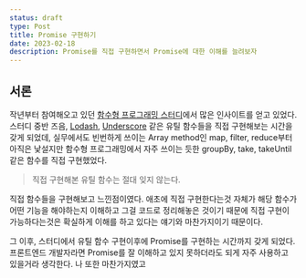 ```yaml
---
status: draft
type: Post
title: Promise 구현하기
date: 2023-02-18
description: Promise를 직접 구현하면서 Promise에 대한 이해를 늘려보자
---
```


## 서론

작년부터 참여해오고 있던 [함수형 프로그래밍 스터디](https://github.com/FECrash/FunctionalProgramming)에서 많은 인사이트를 얻고 있었다.
스터디 중반 즈음, [Lodash](https://lodash.com/), [Underscore](https://underscorejs.org/) 같은 유틸 함수들을 직접 구현해보는
시간을 갖게 되었데, 실무에서도 빈번하게 쓰이는 Array method인 map, filter, reduce부터 아직은 낯설지만 함수형 프로그래밍에서 자주 쓰이는 듯한
groupBy, take, takeUntil 같은 함수를 직접 구현했었다.

> 직접 구현해본 유틸 함수는 절대 잊지 않는다.

직접 함수들을 구현해보고 느낀점이였다. 애초에 직접 구현한다는것 자체가 해당 함수가 어떤 기능을 해야하는지 이해하고 그걸 코드로 정리해놓은 것이기 때문에
직접 구현이 가능하다는것은 확실하게 이해를 하고 있다는 얘기와 마찬가지이기 때문이다.

그 이후, 스터디에서 유틸 함수 구현이후에 Promise를 구현하는 시간까지 갖게 되었다. 프론트엔드 개발자라면 Promise를 잘 이해하고 있지 못하더라도
되게 자주 사용하고 있을거라 생각한다. 나 또한 마찬가지였고
